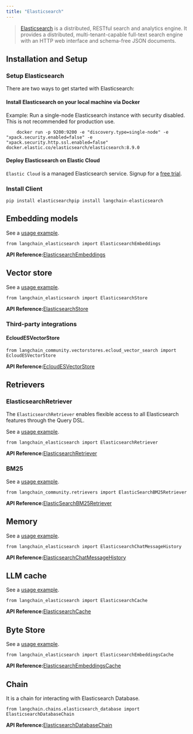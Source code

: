 ```yaml
---
title: "Elasticsearch"
---
```


> [Elasticsearch](https://www.elastic.co/elasticsearch/) is a distributed, RESTful search and analytics engine. It provides a distributed, multi-tenant-capable full-text search engine with an HTTP web interface and schema-free JSON documents.

## Installation and Setup

### Setup Elasticsearch

There are two ways to get started with Elasticsearch:

#### Install Elasticsearch on your local machine via Docker

Example: Run a single-node Elasticsearch instance with security disabled. This is not recommended for production use.

```
    docker run -p 9200:9200 -e "discovery.type=single-node" -e "xpack.security.enabled=false" -e "xpack.security.http.ssl.enabled=false" docker.elastic.co/elasticsearch/elasticsearch:8.9.0
```

#### Deploy Elasticsearch on Elastic Cloud

`Elastic Cloud` is a managed Elasticsearch service. Signup for a [free trial](https://cloud.elastic.co/registration?utm_source=langchain\&utm_content=documentation).

### Install Client

```
pip install elasticsearchpip install langchain-elasticsearch
```

## Embedding models

See a [usage example](/oss/integrations/text_embedding/elasticsearch).

```
from langchain_elasticsearch import ElasticsearchEmbeddings
```

**API Reference:**[ElasticsearchEmbeddings](https://python.langchain.com/api_reference/elasticsearch/embeddings/langchain_elasticsearch.embeddings.ElasticsearchEmbeddings.html)

## Vector store

See a [usage example](/oss/integrations/vectorstores/elasticsearch).

```
from langchain_elasticsearch import ElasticsearchStore
```

**API Reference:**[ElasticsearchStore](https://python.langchain.com/api_reference/elasticsearch/vectorstores/langchain_elasticsearch.vectorstores.ElasticsearchStore.html)

### Third-party integrations

#### EcloudESVectorStore

```
from langchain_community.vectorstores.ecloud_vector_search import EcloudESVectorStore
```

**API Reference:**[EcloudESVectorStore](https://python.langchain.com/api_reference/community/vectorstores/langchain_community.vectorstores.ecloud_vector_search.EcloudESVectorStore.html)

## Retrievers

### ElasticsearchRetriever

The `ElasticsearchRetriever` enables flexible access to all Elasticsearch features through the Query DSL.

See a [usage example](/oss/integrations/retrievers/elasticsearch_retriever).

```
from langchain_elasticsearch import ElasticsearchRetriever
```

**API Reference:**[ElasticsearchRetriever](https://python.langchain.com/api_reference/elasticsearch/retrievers/langchain_elasticsearch.retrievers.ElasticsearchRetriever.html)

### BM25

See a [usage example](/oss/integrations/retrievers/elastic_search_bm25).

```
from langchain_community.retrievers import ElasticSearchBM25Retriever
```

**API Reference:**[ElasticSearchBM25Retriever](https://python.langchain.com/api_reference/community/retrievers/langchain_community.retrievers.elastic_search_bm25.ElasticSearchBM25Retriever.html)

## Memory

See a [usage example](/oss/integrations/memory/elasticsearch_chat_message_history).

```
from langchain_elasticsearch import ElasticsearchChatMessageHistory
```

**API Reference:**[ElasticsearchChatMessageHistory](https://python.langchain.com/api_reference/elasticsearch/chat_history/langchain_elasticsearch.chat_history.ElasticsearchChatMessageHistory.html)

## LLM cache

See a [usage example](/oss/integrations/llm_caching/#elasticsearch-caches).

```
from langchain_elasticsearch import ElasticsearchCache
```

**API Reference:**[ElasticsearchCache](https://python.langchain.com/api_reference/elasticsearch/cache/langchain_elasticsearch.cache.ElasticsearchCache.html)

## Byte Store

See a [usage example](/oss/integrations/stores/elasticsearch).

```
from langchain_elasticsearch import ElasticsearchEmbeddingsCache
```

**API Reference:**[ElasticsearchEmbeddingsCache](https://python.langchain.com/api_reference/elasticsearch/cache/langchain_elasticsearch.cache.ElasticsearchEmbeddingsCache.html)

## Chain

It is a chain for interacting with Elasticsearch Database.

```
from langchain.chains.elasticsearch_database import ElasticsearchDatabaseChain
```

**API Reference:**[ElasticsearchDatabaseChain](https://python.langchain.com/api_reference/langchain/chains/langchain.chains.elasticsearch_database.base.ElasticsearchDatabaseChain.html)
